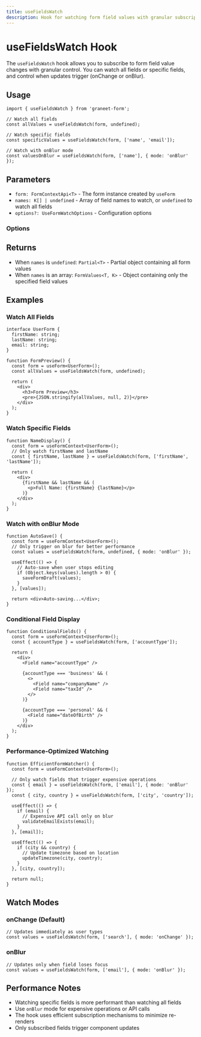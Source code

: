 ```yaml
---
title: useFieldsWatch
description: Hook for watching form field values with granular subscriptions
---
```


# useFieldsWatch Hook

The `useFieldsWatch` hook allows you to subscribe to form field value changes with granular control. You can watch all fields or specific fields, and control when updates trigger (onChange or onBlur).

## Usage

```tsx
import { useFieldsWatch } from 'graneet-form';

// Watch all fields
const allValues = useFieldsWatch(form, undefined);

// Watch specific fields
const specificValues = useFieldsWatch(form, ['name', 'email']);

// Watch with onBlur mode
const valuesOnBlur = useFieldsWatch(form, ['name'], { mode: 'onBlur' });
```

## Parameters

- `form: FormContextApi<T>` - The form instance created by `useForm`
- `names: K[] | undefined` - Array of field names to watch, or `undefined` to watch all fields
- `options?: UseFormWatchOptions` - Configuration options

### Options

<AutoTypeTable path="../../packages/graneet-form/src/form/hooks/use-fields-watch.ts" name="UseFormWatchOptions" />

## Returns

- When `names` is `undefined`: `Partial<T>` - Partial object containing all form values
- When `names` is an array: `FormValues<T, K>` - Object containing only the specified field values

## Examples

### Watch All Fields

```tsx
interface UserForm {
  firstName: string;
  lastName: string;
  email: string;
}

function FormPreview() {
  const form = useForm<UserForm>();
  const allValues = useFieldsWatch(form, undefined);

  return (
    <div>
      <h3>Form Preview</h3>
      <pre>{JSON.stringify(allValues, null, 2)}</pre>
    </div>
  );
}
```

### Watch Specific Fields

```tsx
function NameDisplay() {
  const form = useFormContext<UserForm>();
  // Only watch firstName and lastName
  const { firstName, lastName } = useFieldsWatch(form, ['firstName', 'lastName']);

  return (
    <div>
      {firstName && lastName && (
        <p>Full Name: {firstName} {lastName}</p>
      )}
    </div>
  );
}
```

### Watch with onBlur Mode

```tsx
function AutoSave() {
  const form = useFormContext<UserForm>();
  // Only trigger on blur for better performance
  const values = useFieldsWatch(form, undefined, { mode: 'onBlur' });

  useEffect(() => {
    // Auto-save when user stops editing
    if (Object.keys(values).length > 0) {
      saveFormDraft(values);
    }
  }, [values]);

  return <div>Auto-saving...</div>;
}
```

### Conditional Field Display

```tsx
function ConditionalFields() {
  const form = useFormContext<UserForm>();
  const { accountType } = useFieldsWatch(form, ['accountType']);

  return (
    <div>
      <Field name="accountType" />
      
      {accountType === 'business' && (
        <>
          <Field name="companyName" />
          <Field name="taxId" />
        </>
      )}
      
      {accountType === 'personal' && (
        <Field name="dateOfBirth" />
      )}
    </div>
  );
}
```

### Performance-Optimized Watching

```tsx
function EfficientFormWatcher() {
  const form = useFormContext<UserForm>();
  
  // Only watch fields that trigger expensive operations
  const { email } = useFieldsWatch(form, ['email'], { mode: 'onBlur' });
  const { city, country } = useFieldsWatch(form, ['city', 'country']);

  useEffect(() => {
    if (email) {
      // Expensive API call only on blur
      validateEmailExists(email);
    }
  }, [email]);

  useEffect(() => {
    if (city && country) {
      // Update timezone based on location
      updateTimezone(city, country);
    }
  }, [city, country]);

  return null;
}
```

## Watch Modes

### onChange (Default)

```tsx
// Updates immediately as user types
const values = useFieldsWatch(form, ['search'], { mode: 'onChange' });
```

### onBlur

```tsx
// Updates only when field loses focus
const values = useFieldsWatch(form, ['email'], { mode: 'onBlur' });
```

## Performance Notes

- Watching specific fields is more performant than watching all fields
- Use `onBlur` mode for expensive operations or API calls
- The hook uses efficient subscription mechanisms to minimize re-renders
- Only subscribed fields trigger component updates